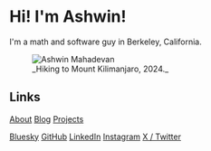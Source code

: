 
# Hi! I'm Ashwin!

I'm a math and software guy in Berkeley, California.

<figure className="relative">
	<Image src={cover} alt="Ashwin Mahadevan" />
	<figcaption>_Hiking to Mount Kilimanjaro, 2024._</figcaption>
</figure>

## Links

[About](/about)
[Blog](/blog)
[Projects](/projects)

[Bluesky](/social/bluesky)
[GitHub](/social/github)
[LinkedIn](/social/linkedin)
[Instagram](/social/instagram)
[X / Twitter](/social/x)
